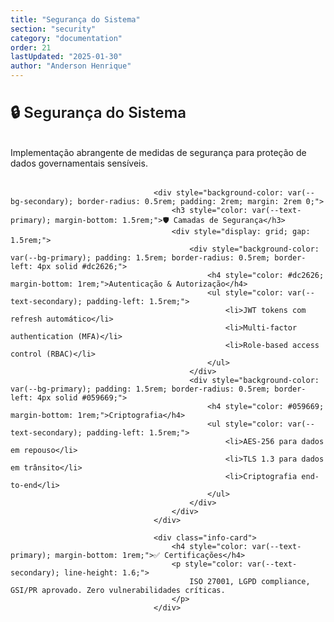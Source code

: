 ```yaml
---
title: "Segurança do Sistema"
section: "security"
category: "documentation"
order: 21
lastUpdated: "2025-01-30"
author: "Anderson Henrique"
---
```


<h2 style="font-size: 1.5rem; font-weight: 600; color: var(--text-primary); margin-bottom: 1.5rem; padding-bottom: 0.5rem; border-bottom: 2px solid var(--border-light);">
                                        🔒 Segurança do Sistema
                                    </h2>
                                    <p style="color: var(--text-secondary); margin-bottom: 2rem;">
                                        Implementação abrangente de medidas de segurança para proteção de dados governamentais sensíveis.
                                    </p>

                                    <div style="background-color: var(--bg-secondary); border-radius: 0.5rem; padding: 2rem; margin: 2rem 0;">
                                        <h3 style="color: var(--text-primary); margin-bottom: 1.5rem;">🛡️ Camadas de Segurança</h3>
                                        <div style="display: grid; gap: 1.5rem;">
                                            <div style="background-color: var(--bg-primary); padding: 1.5rem; border-radius: 0.5rem; border-left: 4px solid #dc2626;">
                                                <h4 style="color: #dc2626; margin-bottom: 1rem;">Autenticação & Autorização</h4>
                                                <ul style="color: var(--text-secondary); padding-left: 1.5rem;">
                                                    <li>JWT tokens com refresh automático</li>
                                                    <li>Multi-factor authentication (MFA)</li>
                                                    <li>Role-based access control (RBAC)</li>
                                                </ul>
                                            </div>
                                            <div style="background-color: var(--bg-primary); padding: 1.5rem; border-radius: 0.5rem; border-left: 4px solid #059669;">
                                                <h4 style="color: #059669; margin-bottom: 1rem;">Criptografia</h4>
                                                <ul style="color: var(--text-secondary); padding-left: 1.5rem;">
                                                    <li>AES-256 para dados em repouso</li>
                                                    <li>TLS 1.3 para dados em trânsito</li>
                                                    <li>Criptografia end-to-end</li>
                                                </ul>
                                            </div>
                                        </div>
                                    </div>

                                    <div class="info-card">
                                        <h4 style="color: var(--text-primary); margin-bottom: 1rem;">✅ Certificações</h4>
                                        <p style="color: var(--text-secondary); line-height: 1.6;">
                                            ISO 27001, LGPD compliance, GSI/PR aprovado. Zero vulnerabilidades críticas.
                                        </p>
                                    </div>